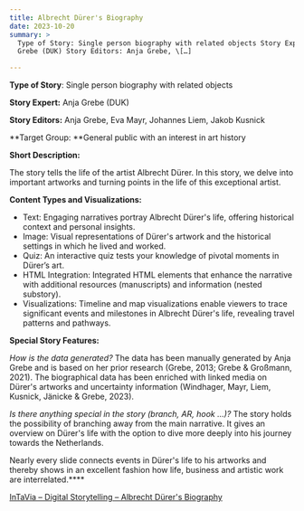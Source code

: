 ```yaml
---
title: Albrecht Dürer's Biography
date: 2023-10-20
summary: >
  Type of Story: Single person biography with related objects Story Expert: Anja
  Grebe (DUK) Story Editors: Anja Grebe, \[…]

---
```

**Type of Story**: Single person biography with related objects

**Story Expert:** Anja Grebe (DUK)

**Story Editors:** Anja Grebe, Eva Mayr, Johannes Liem, Jakob Kusnick

**Target Group: **General public with an interest in art history

**Short Description:**

The story tells the life of the artist Albrecht Dürer. In this story, we delve into important artworks and turning points in the life of this exceptional artist.

**Content Types and Visualizations:**

* Text: Engaging narratives portray Albrecht Dürer's life, offering historical context and personal insights.
* Image: Visual representations of Dürer's artwork and the historical settings in which he lived and worked.
* Quiz: An interactive quiz tests your knowledge of pivotal moments in Dürer’s art.
* HTML Integration: Integrated HTML elements that enhance the narrative with additional resources (manuscripts) and information (nested substory).
* Visualizations: Timeline and map visualizations enable viewers to trace significant events and milestones in Albrecht Dürer's life, revealing travel patterns and pathways.

**Special Story Features:**

*How is the data generated?* The data has been manually generated by Anja Grebe and is based on her prior research (Grebe, 2013; Grebe & Großmann, 2021). The biographical data has been enriched with linked media on Dürer's artworks and uncertainty information (Windhager, Mayr, Liem, Kusnick, Jänicke & Grebe, 2023).

*Is there anything special in the story (branch, AR, hook …)?* The story holds the possibility of branching away from the main narrative. It gives an overview on Dürer's life with the option to dive more deeply into his journey towards the Netherlands.

Nearly every slide connects events in Dürer's life to his artworks and thereby shows in an excellent fashion how life, business and artistic work are interrelated.****

[InTaVia – Digital Storytelling – Albrecht Dürer's Biography](https://www.youtube.com/embed/3MRpasJiLqI?feature=oembed)
